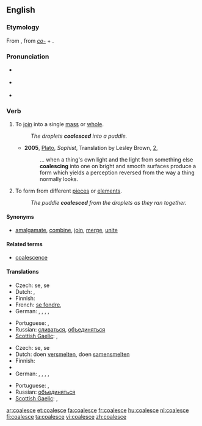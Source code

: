 {{was wotd|2009|April|3}}
==English==

===Etymology===
From {{etyl|la}} {{term|coalesco|coalēscō|lang=la}}, from ''[[co-]]'' + {{term|alesco|alēscō|grow up|lang=la}}.

===Pronunciation===
* {{a|UK}} {{IPA|/kəʊ.əˈlɛs/}}
* {{a|US}} {{IPA|/koʊ.əˈlɛs/}}
* {{audio|en-us-coalesce.ogg|Audio (US)}}

===Verb===
{{en-verb|coalesc|ing}}

# {{context|of separate elements}} To [[join]] into a single [[mass]] or [[whole]].
#: ''The droplets '''coalesced''' into a puddle.''
#* '''2005''', [[w:Plato|Plato]], ''Sophist'', Translation by Lesley Brown, [[w:Stephanus pagination|2]],
#*: ... when a thing's own light and the light from something else '''coalescing''' into one on bright and smooth surfaces produce a form which yields a perception reversed from the way a thing normally looks.
# {{context|of a whole or a unit}} To form from different [[piece]]s or [[element]]s.
#: ''The puddle '''coalesced''' from the droplets as they ran together.''

====Synonyms====
* {{sense|to join into a single mass}} [[amalgamate]], [[combine]], [[join]], [[merge]], [[unite]]

====Related terms====
* [[coalescence]]

====Translations====
{{trans-top|to join into a single mass}}
* Czech: {{t-|cs|sloučit}} se, {{t-|cs|spojit}} se
* Dutch: {{t-|nl|versmelten}}, {{t-|nl|samensmelten}}
* Finnish: {{t-|fi|yhdistyä}}
* French: [[se fondre]], {{t+|fr|coalescer}}
* German: {{t+|de|zusammenfließen}}, {{t+|de|zusammenfügen}}, {{t+|de|zusammenwachsen}}, {{t+|de|vereinigen}}, {{t+|de|verschmelzen}}
{{trans-mid}}
* Portuguese: {{t-|pt|coalescer}}, {{t+|pt|aglutinar}}
* Russian: [[сливаться]], [[объединяться]]
* [[Scottish Gaelic]]: {{t-|gd|aonaich|xs=Scottish Gaelic}}, {{t-|gd|measgaich|xs=Scottish Gaelic}}
{{trans-bottom}}

{{trans-top|to form from different elements}}
* Czech: {{t-|cs|sloučit}} se, {{t-|cs|spojit}} se
* Dutch: doen [[versmelten]], doen [[samensmelten]]
* Finnish: {{t-|fi|yhdistyä}}
* {{trreq|French}}
* German: {{t+|de|zusammenfließen}}, {{t+|de|zusammenfügen}}, {{t+|de|zusammenwachsen}}, {{t+|de|vereinigen}}, {{t+|de|verschmelzen}}
{{trans-mid}}
* Portuguese: {{t-|pt|coalescer}}, {{t+|pt|aglutinar}}
* Russian: [[объединяться]]
* [[Scottish Gaelic]]: {{t-|gd|aonaich|xs=Scottish Gaelic}}, {{t-|gd|measgaich|xs=Scottish Gaelic}}
{{trans-bottom}}

[[ar:coalesce]]
[[et:coalesce]]
[[fa:coalesce]]
[[fr:coalesce]]
[[hu:coalesce]]
[[nl:coalesce]]
[[fi:coalesce]]
[[ta:coalesce]]
[[vi:coalesce]]
[[zh:coalesce]]